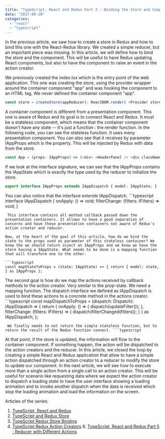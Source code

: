 ```yaml
---
title: "TypeScript, React and Redux Part 3 : Binding the Store and Component"
date: "2017-09-20"
categories: 
  - "react"
  - "typescript"
---
```


In the previous article, we saw how to create a store in Redux and how to bind this one with the React-Redux library. We created a simple reducer, but an important piece was missing. In this article, we will define how to bind the store and the component. This will be useful to have Redux updating React components, but also to have the component to raise an event in the action creator.

We previously created the index.tsx which is the entry point of the web application. This one was creating the store, using the provider wrapper around the container component "app" and was hooking the component to an HTML tag. We never defined the container component "app".

```typescript
const store = createStore(appReducer); ReactDOM.render( <Provider store={store}> <App /> </Provider> , document.getElementById("main")); 
``` 


A container component is different from a presentation component. This one is aware of Redux and its goal is to connect React and Redux. It must be a stateless component, which means that the container component doesn't have any state -- it's just a function : the render function. In the following code, you can see the stateless function. It uses many presentation component. You can also see that it receives by parameter IAppProps which is the property. This will be injected by Redux with data from the store.

```typescript
const App = (props: IAppProps) => (<div> <HeaderPanel /> <div className="container"> <div className="row"> <Filters filters={props.model.filters} onApply={() => { console.log("to do soon"); }} filterChange={(filters: IFilters) => { console.log("filter changed"); props.filterChange(filters); }} /> <ResultPanel results={props.model.results} /> </div> </div> </div> ); 
``` 


If we look at the interface signature, we can see that the IAppProps contains the IAppState which is exactly the type used by the reducer to initialize the store.

```typescript
export interface IAppProps extends IAppDispatch { model: IAppState; } 
``` 


You can also notice that the interface extends IAppDispatch. ```typescript
interface IAppDispatch { onApply: () => void; filterChange: (filters: IFilters) => void; } 
``` 
 This interface contains all method callback passed down the presentation containers. It allows to have a good separation of concerns and have these presentation containers not aware of Redux's action creator and reducer.

Now, at the heart of the goal of this article, how do we bind the state to the props used as parameter of this stateless container? We know the we should return inject an IAppProps and we know we have the store having a IAppState. What needs to be done is a mapping function that will transform one to the other.

```typescript
const mapStateToProps = (state: IAppState) => { return { model: state, } as IAppProps }; 
``` 


The second goal is how do we map the actions received by callback methods to the action creator. Very similar to the prop-state. We need a mapping function. The dispatch interface we defined as IAppDispatch is used to bind these actions to a concrete method in the actions creator. ```typescript
const mapDispatchToProps = (dispatch: Dispatch<IAppState>): IAppDispatch => { return { onApply: () => { dispatch(updateFilter()); }, filterChange: (filters: IFilters) => { dispatch(filterChanged(filters)); } } as IAppDispatch; }; 
``` 
 We finally needs to not return the simple stateless function, but to return the result of the Redux function connect. ```typescript
``` 


At that point, if the store is updated, the information will flow to the container component. If something happen, the action will be dispatched to the action creators and the reducer. In this article, we closed the loop by creating a simple React and Redux application that allow to have a simple action dispatched through an action creator to a reducer to modify the store to update our component. In the next article, we will see how to execute more than a single action from a single call to an action creator. This will be useful for scenario like requesting data where we expect the action creator to dispatch a loading state to have the user interface showing a loading animation and to invoke another dispatch when the data is received which stop the loading animation and load the information on the screen.

Articles of the series:

1. [TypeScript, React and Redux](http://patrickdesjardins.com/blog/typescript-react-and-redux-part-1-the-big-picture)
2. [TypeScript and Redux Store](http://patrickdesjardins.com/blog/typescript-react-and-redux-part-2-creating-the-store-and-the-reducer)
3. [TypeScript Redux Store Binding](http://patrickdesjardins.com/blog/typescript-react-and-redux-part-3-binding-the-store-and-component)
4. [TypeScript Redux Action Creators](http://patrickdesjardins.com/blog/typescript-react-and-redux-part-4-multiple-returns-from-action-creator)
[](http://patrickdesjardins.com/blog/typescript-react-and-redux-part-4-multiple-returns-from-action-creator)6. [](http://patrickdesjardins.com/blog/typescript-react-and-redux-part-4-multiple-returns-from-action-creator)[TypeScript, React and Redux Part 5 : Reducer with Different Actions](http://patrickdesjardins.com/blog/typescript-react-and-redux-part-5-reducer-with-different-actions)
[](http://patrickdesjardins.com/blog/typescript-react-and-redux-part-5-reducer-with-different-actions)
